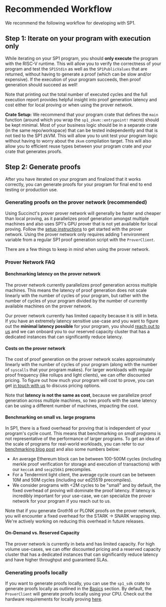 
# Recommended Workflow

We recommend the following workflow for developing with SP1.

## Step 1: Iterate on your program with execution only

While iterating on your SP1 program, you should **only execute** the program with the RISC-V runtime. This will allow you to verify the correctness of your program and test the `SP1Stdin` as well as the `SP1PublicValues` that are returned, without having to generate a proof (which can be slow and/or expensive). If the execution of your program succeeds, then proof generation should succeed as well!

<Example />

Note that printing out the total number of executed cycles and the full execution report provides helpful insight into proof generation latency and cost either for local proving or when using the prover network.

**Crate Setup:** We recommend that your program crate that defines the `main` function (around which you wrap the `sp1_zkvm::entrypoint!` macro) should be kept minimal. Most of your business logic should be in a separate crate (in the same repo/workspace) that can be tested independently and that is not tied to the SP1 zkVM. This will allow you to unit test your program logic without having to worry about the `zkvm` compilation target. This will also allow you to efficient reuse types between your program crate and your crate that generates proofs.

## Step 2: Generate proofs

After you have iterated on your program and finalized that it works correctly, you can generate proofs for your program for final end to end testing or production use.

### Generating proofs on the prover network (recommended)

Using Succinct's prover prover network will generally be faster and cheaper than local proving, as it parallelizes proof generation amongst multiple machines and also uses SP1's GPU prover that is not yet available for local proving. Follow the [setup instructions](./prover-network.md) to get started with the prover network. Using the prover network only requires adding 1 environment variable from a regular SP1 proof generation script with the `ProverClient`.

There are a few things to keep in mind when using the prover network.

### Prover Network FAQ

#### Benchmarking latency on the prover network

The prover network currently parallelizes proof generation across multiple machines. This means the latency of proof generation does not scale linearly with the number of cycles of your program, but rather with the number of cycles of your program divided by the number of currently available machines on the prover network.

Our prover network currently has limited capacity because it is still in beta. If you have an extremely latency sensitive use-case and you want to figure out the **minimal latency possible** for your program, you should [reach out to us](https://partner.succinct.xyz/) and we can onboard you to our reserved capacity cluster that has a dedicated instances that can significantly reduce latency.

#### Costs on the prover network

The cost of proof generation on the prover network scales approximately linearly with the number of cycles of your program (along with the number of `syscalls` that your program makes). For larger workloads with regular proof frequency (like rollups and light clients), we can offer discounted pricing. To figure out how much your program will cost to prove, you can get [in touch with us](https://partner.succinct.xyz/) to discuss pricing options.

Note that **latency is not the same as cost**, because we parallelize proof generation across multiple machines, so two proofs with the same latency can be using a different number of machines, impacting the cost.

#### Benchmarking on small vs. large programs

In SP1, there is a fixed overhead for proving that is independent of your program's cycle count. This means that benchmarking on _small programs_ is not representative of the performance of larger programs. To get an idea of the scale of programs for real-world workloads, you can refer to our [benchmarking blog post](https://blog.succinct.xyz/sp1-production-benchmarks) and also some numbers below:

- An average Ethereum block can be between 100-500M cycles (including merkle proof verification for storage and execution of transactions) with our `keccak` and `secp256k1` precompiles.
- For a Tendermint light client, the average cycle count can be between 10M and 50M cycles (including our ed25519 precompiles).
- We consider programs with \<2M cycles to be "small" and by default, the fixed overhead of proving will dominate the proof latency. If latency is incredibly important for your use-case, we can specialize the prover network for your program if you reach out to us.

Note that if you generate Groth16 or PLONK proofs on the prover network, you will encounter a fixed overhead for the STARK -> SNARK wrapping step. We're actively working on reducing this overhead in future releases.

#### On-Demand vs. Reserved Capacity

The prover network is currently in beta and has limited capacity. For high volume use-cases, we can offer discounted pricing and a reserved capacity cluster that has a dedicated instances that can significantly reduce latency and have higher throughput and guaranteed SLAs.

### Generating proofs locally

If you want to generate proofs locally, you can use the `sp1_sdk` crate to generate proofs locally as outlined in the [Basics](./basics) section. By default, the `ProverClient` will generate proofs locally using your CPU. Check out the hardware requirements for locally proving [here](../getting-started/hardware-requirements.md#local-proving).
